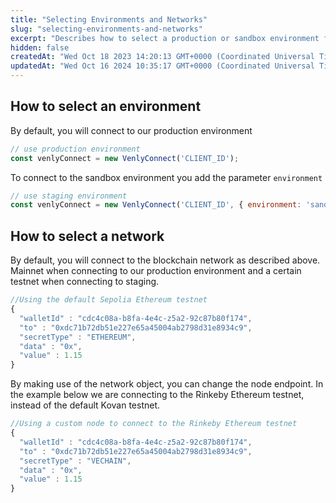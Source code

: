 ```yaml
---
title: "Selecting Environments and Networks"
slug: "selecting-environments-and-networks"
excerpt: "Describes how to select a production or sandbox environment for the Widget."
hidden: false
createdAt: "Wed Oct 18 2023 14:20:13 GMT+0000 (Coordinated Universal Time)"
updatedAt: "Wed Oct 16 2024 10:35:17 GMT+0000 (Coordinated Universal Time)"
---
```

## How to select an environment

By default, you will connect to our production environment  

```javascript
// use production environment
const venlyConnect = new VenlyConnect('CLIENT_ID');
```

To connect to the sandbox environment you add the parameter  `environment`

```javascript
// use staging environment
const venlyConnect = new VenlyConnect('CLIENT_ID', { environment: 'sandbox'});
```

## How to select a network

By default, you will connect to the blockchain network as described above. Mainnet when connecting to our production environment and a certain testnet when connecting to staging.

```javascript
//Using the default Sepolia Ethereum testnet
{
  "walletId" : "cdc4c08a-b8fa-4e4c-z5a2-92c87b80f174",
  "to" : "0xdc71b72db51e227e65a45004ab2798d31e8934c9",
  "secretType" : "ETHEREUM",
  "data" : "0x",
  "value" : 1.15
}
```

By making use of the network object, you can change the node endpoint. In the example below we are connecting to the Rinkeby Ethereum testnet, instead of the default Kovan testnet.

```javascript
//Using a custom node to connect to the Rinkeby Ethereum testnet
{
  "walletId" : "cdc4c08a-b8fa-4e4c-z5a2-92c87b80f174",
  "to" : "0xdc71b72db51e227e65a45004ab2798d31e8934c9",
  "secretType" : "VECHAIN",
  "data" : "0x",
  "value" : 1.15
}
```
